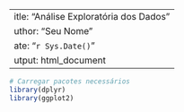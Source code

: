  ---
title: "Análise Exploratória dos Dados"
author: "Seu Nome"
date: "`r Sys.Date()`"
output: html_document
---

```r
# Carregar pacotes necessários
library(dplyr)
library(ggplot2)
```

